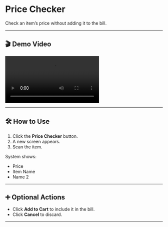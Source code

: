 # Price Checker

Check an item’s price without adding it to the bill.

---

## 🎬 Demo Video

![Price Checker Demo](/assets/videos/pricechecker.mp4)

---

## 🛠️ How to Use

1. Click the **Price Checker** button.
2. A new screen appears.
3. Scan the item.

System shows:
- Price
- Item Name
- Name 2

---

## ➕ Optional Actions

- Click **Add to Cart** to include it in the bill.
- Click **Cancel** to discard.

---
